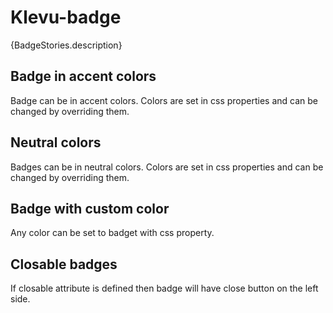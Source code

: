 
<Meta of={BadgeStories} />

# Klevu-badge

<Description>{BadgeStories.description}</Description>

## Badge in accent colors

Badge can be in accent colors. Colors are set in css properties and can be changed by overriding them.

<Canvas of={BadgeStories.Badges}></Canvas>

<Controls />

## Neutral colors

Badges can be in neutral colors. Colors are set in css properties and can be changed by overriding them.

<Canvas of={BadgeStories.NeutralBadges}></Canvas>

## Badge with custom color

Any color can be set to badget with css property.

<Canvas of={BadgeStories.CustomColor}></Canvas>

## Closable badges

If closable attribute is defined then badge will have close button on the left side.

<Canvas of={BadgeStories.Closable}></Canvas>
